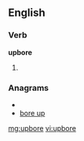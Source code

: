 ==English==

===Verb===
'''upbore'''

# {{past of|[[upbear]]}}

===Anagrams===
* {{alphagram|beopru}}
* [[bore up#English|bore up]]

[[mg:upbore]]
[[vi:upbore]]